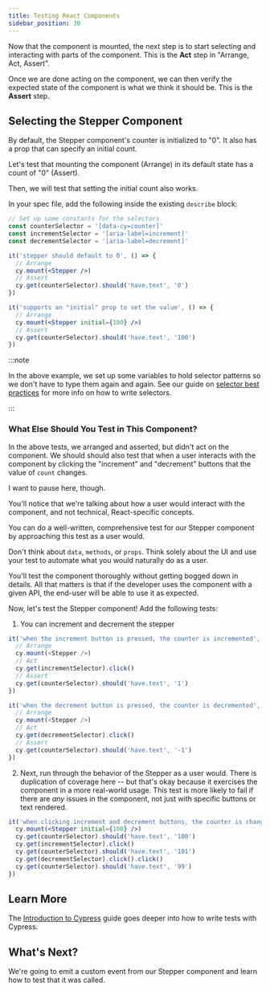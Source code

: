 ```yaml
---
title: Testing React Components
sidebar_position: 30
---
```


Now that the component is mounted, the next step is to start selecting and
interacting with parts of the component. This is the **Act** step in "Arrange,
Act, Assert".

Once we are done acting on the component, we can then verify the expected state
of the component is what we think it should be. This is the **Assert** step.

## Selecting the Stepper Component

By default, the Stepper component's counter is initialized to "0". It also has a
prop that can specify an initial count.

Let's test that mounting the component (Arrange) in its default state has a
count of "0" (Assert).

Then, we will test that setting the initial count also works.

In your spec file, add the following inside the existing `describe` block:

```jsx title=Stepper.cy.jsx
// Set up some constants for the selectors
const counterSelector = '[data-cy=counter]'
const incrementSelector = '[aria-label=increment]'
const decrementSelector = '[aria-label=decrement]'

it('stepper should default to 0', () => {
  // Arrange
  cy.mount(<Stepper />)
  // Assert
  cy.get(counterSelector).should('have.text', '0')
})

it('supports an "initial" prop to set the value', () => {
  // Arrange
  cy.mount(<Stepper initial={100} />)
  // Assert
  cy.get(counterSelector).should('have.text', '100')
})
```

:::note

In the above example, we set up some variables to hold selector patterns so we
don't have to type them again and again. See our guide on
[selector best practices](/guides/references/best-practices#Selecting-Elements)
for more info on how to write selectors.

:::

### What Else Should You Test in This Component?

In the above tests, we arranged and asserted, but didn't act on the component.
We should should also test that when a user interacts with the component by
clicking the "increment" and "decrement" buttons that the value of `count`
changes.

I want to pause here, though.

You'll notice that we're talking about how a user would interact with the
component, and not technical, React-specific concepts.

You can do a well-written, comprehensive test for our Stepper component by
approaching this test as a user would.

Don't think about `data`, `methods`, or `props`. Think solely about the UI and
use your test to automate what you would naturally do as a user.

You'll test the component thoroughly without getting bogged down in details. All
that matters is that if the developer uses the component with a given API, the
end-user will be able to use it as expected.

Now, let's test the Stepper component! Add the following tests:

1. You can increment and decrement the stepper

```js title=Stepper.cy.jsx
it('when the increment button is pressed, the counter is incremented', () => {
  // Arrange
  cy.mount(<Stepper />)
  // Act
  cy.get(incrementSelector).click()
  // Assert
  cy.get(counterSelector).should('have.text', '1')
})

it('when the decrement button is pressed, the counter is decremented', () => {
  // Arrange
  cy.mount(<Stepper />)
  // Act
  cy.get(decrementSelector).click()
  // Assert
  cy.get(counterSelector).should('have.text', '-1')
})
```

2. Next, run through the behavior of the Stepper as a user would. There is
   duplication of coverage here -- but that's okay because it exercises the
   component in a more real-world usage. This test is more likely to fail if
   there are _any_ issues in the component, not just with specific buttons or
   text rendered.

```jsx title=Stepper.cy.jsx
it('when clicking increment and decrement buttons, the counter is changed as expected', () => {
  cy.mount(<Stepper initial={100} />)
  cy.get(counterSelector).should('have.text', '100')
  cy.get(incrementSelector).click()
  cy.get(counterSelector).should('have.text', '101')
  cy.get(decrementSelector).click().click()
  cy.get(counterSelector).should('have.text', '99')
})
```

## Learn More

The [Introduction to Cypress](/guides/core-concepts/introduction-to-cypress)
guide goes deeper into how to write tests with Cypress.

## What's Next?

We're going to emit a custom event from our Stepper component and learn how to
test that it was called.

<NavGuide
  prev="/guides/component-testing/mounting-react"
  next="/guides/component-testing/events-react"
/>
